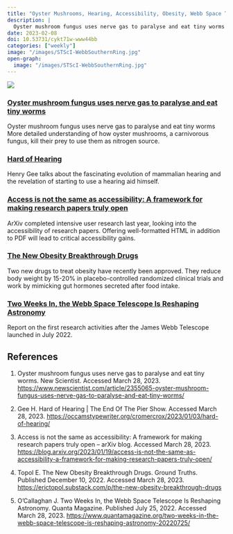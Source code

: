 ```yaml
---
title: "Oyster Mushrooms, Hearing, Accessibility, Obesity, Webb Space Telescope"
description: |
  Oyster mushroom fungus uses nerve gas to paralyse and eat tiny worms More detailed understanding of how oyster mushrooms, a carnivorous fungus, kill their prey to use them as nitrogen source.
date: 2023-02-08
doi: 10.53731/cykt71w-www44bb
categories: ["weekly"]
image: "/images/STScI-WebbSouthernRing.jpg"
open-graph:
  image: "/images/STScI-WebbSouthernRing.jpg"
---
```


![](/images/STScI-WebbSouthernRing.jpg)

### [Oyster mushroom fungus uses nerve gas to paralyse and eat tiny worms](https://www.newscientist.com/article/2355065-oyster-mushroom-fungus-uses-nerve-gas-to-paralyse-and-eat-tiny-worms/)

Oyster mushroom fungus uses nerve gas to paralyse and eat tiny worms
More detailed understanding of how oyster mushrooms, a carnivorous fungus, kill their prey to use them as nitrogen source.

### [Hard of Hearing](https://occamstypewriter.org/cromercrox/2023/01/03/hard-of-hearing/)

Henry Gee talks about the fascinating evolution of mammalian hearing and the revelation of starting to use a hearing aid himself.

### [Access is not the same as accessibility: A framework for making research papers truly open](https://blog.arxiv.org/2023/01/19/access-is-not-the-same-as-accessibility-a-framework-for-making-research-papers-truly-open/)

ArXiv completed intensive user research last year, looking into the accessibility of research papers. Offering well-formatted HTML in addition to PDF will lead to critical accessibility gains.

### [The New Obesity Breakthrough Drugs](https://erictopol.substack.com/p/the-new-obesity-breakthrough-drugs)

Two new drugs to treat obesity have recently been approved. They reduce body weight by 15-20% in placebo-controlled randomized clinical trials and work by mimicking gut hormones secreted after food intake.

### [Two Weeks In, the Webb Space Telescope Is Reshaping Astronomy](https://www.quantamagazine.org/two-weeks-in-the-webb-space-telescope-is-reshaping-astronomy-20220725/)

Report on the first research activities after the James Webb Telescope launched in July 2022.

## References

1. Oyster mushroom fungus uses nerve gas to paralyse and eat tiny worms. New Scientist. Accessed March 28, 2023. <https://www.newscientist.com/article/2355065-oyster-mushroom-fungus-uses-nerve-gas-to-paralyse-and-eat-tiny-worms/>

1. Gee H. Hard of Hearing | The End Of The Pier Show. Accessed March 28, 2023. <https://occamstypewriter.org/cromercrox/2023/01/03/hard-of-hearing/>

1. Access is not the same as accessibility: A framework for making research papers truly open – arXiv blog. Accessed March 28, 2023. <https://blog.arxiv.org/2023/01/19/access-is-not-the-same-as-accessibility-a-framework-for-making-research-papers-truly-open/>

1. Topol E. The New Obesity Breakthrough Drugs. Ground Truths. Published December 10, 2022. Accessed March 28, 2023. <https://erictopol.substack.com/p/the-new-obesity-breakthrough-drugs>

1. O’Callaghan J. Two Weeks In, the Webb Space Telescope Is Reshaping Astronomy. Quanta Magazine. Published July 25, 2022. Accessed March 28, 2023. <https://www.quantamagazine.org/two-weeks-in-the-webb-space-telescope-is-reshaping-astronomy-20220725/>
